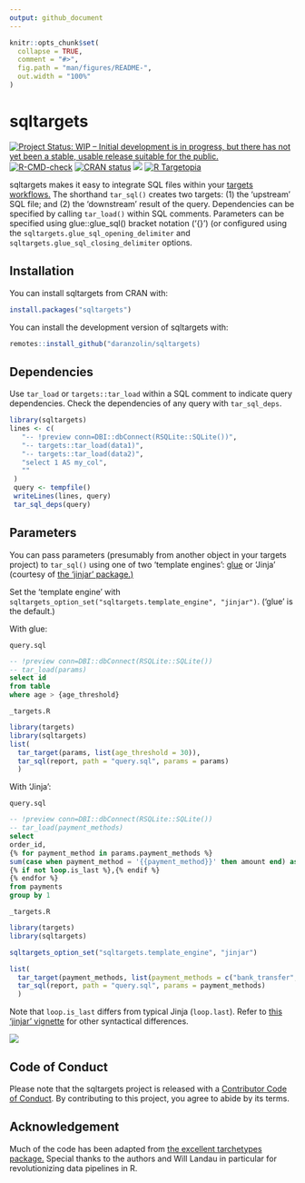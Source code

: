 ```yaml
---
output: github_document
---
```


<!-- README.md is generated from README.Rmd. Please edit that file -->

```r
knitr::opts_chunk$set(
  collapse = TRUE,
  comment = "#>",
  fig.path = "man/figures/README-",
  out.width = "100%"
)
```

# sqltargets

<!-- badges: start -->
[![Project Status: WIP – Initial development is in progress, but there has not yet been a stable, usable release suitable for the public.](https://www.repostatus.org/badges/latest/wip.svg)](https://www.repostatus.org/#wip)
[![R-CMD-check](https://github.com/daranzolin/sqltargets/actions/workflows/R-CMD-check.yaml/badge.svg)](https://github.com/daranzolin/sqltargets/actions/workflows/R-CMD-check.yaml)
[![CRAN status](https://www.r-pkg.org/badges/version/sqltargets)](https://CRAN.R-project.org/package=sqltargets)
[![](https://cranlogs.r-pkg.org/badges/sqltargets)](https://cran.r-project.org/package=sqltargets)
[![R Targetopia](https://img.shields.io/badge/R_Targetopia-member-blue?style=flat&labelColor=gray)](https://wlandau.github.io/targetopia/)

<!-- badges: end -->

sqltargets makes it easy to integrate SQL files within your [targets workflows.](https://github.com/ropensci/targets) The shorthand `tar_sql()` creates two targets: (1) the ‘upstream’ SQL file; and (2) the ‘downstream’ result of the query. Dependencies can be specified by calling `tar_load()` within SQL comments. Parameters can be specified using glue::glue_sql() bracket notation (‘{}’) (or configured using the `sqltargets.glue_sql_opening_delimiter` and `sqltargets.glue_sql_closing_delimiter` options.

## Installation

You can install sqltargets from CRAN with:

```r
install.packages("sqltargets")
```

You can install the development version of sqltargets with:

``` r
remotes::install_github("daranzolin/sqltargets)
```

## Dependencies

Use `tar_load` or `targets::tar_load` within a SQL comment to indicate query 
dependencies. Check the dependencies of any query with `tar_sql_deps`.

```r
library(sqltargets)
lines <- c(
   "-- !preview conn=DBI::dbConnect(RSQLite::SQLite())",
   "-- targets::tar_load(data1)",
   "-- targets::tar_load(data2)",
   "select 1 AS my_col",
   ""
 )
 query <- tempfile()
 writeLines(lines, query)
 tar_sql_deps(query)
```

## Parameters

You can pass parameters (presumably from another object in your targets project) to `tar_sql()` using one of two 'template engines': [glue](https://github.com/tidyverse/glue) or 'Jinja' (courtesy of [the 'jinjar' package.)](https://github.com/davidchall/jinjar)  

Set the 'template engine' with `sqltargets_option_set("sqltargets.template_engine", "jinjar")`. ('glue' is the default.)

With glue:

`query.sql`

```sql
-- !preview conn=DBI::dbConnect(RSQLite::SQLite())
-- tar_load(params)
select id
from table
where age > {age_threshold}
```

`_targets.R`

```r
library(targets)
library(sqltargets)
list(
  tar_target(params, list(age_threshold = 30)),
  tar_sql(report, path = "query.sql", params = params)
  )
```

With 'Jinja':

`query.sql`

```sql
-- !preview conn=DBI::dbConnect(RSQLite::SQLite())
-- tar_load(payment_methods)
select
order_id,
{% for payment_method in params.payment_methods %}
sum(case when payment_method = '{{payment_method}}' then amount end) as {{payment_method}}_amount
{% if not loop.is_last %},{% endif %}
{% endfor %}
from payments
group by 1
```

`_targets.R`

```r
library(targets)
library(sqltargets)

sqltargets_option_set("sqltargets.template_engine", "jinjar")

list(
  tar_target(payment_methods, list(payment_methods = c("bank_transfer", "credit_card", "gift_card"))),
  tar_sql(report, path = "query.sql", params = payment_methods)
  )
```

Note that `loop.is_last` differs from typical Jinja (`loop.last`). Refer to [this 'jinjar' vignette](https://davidchall.github.io/jinjar/articles/template-syntax.html) for other syntactical differences.

![](inst/tar_glimpse.png)

## Code of Conduct

Please note that the sqltargets project is released with a [Contributor Code of Conduct](https://contributor-covenant.org/version/2/1/CODE_OF_CONDUCT.html). By contributing to this project, you agree to abide by its terms.

## Acknowledgement

Much of the code has been adapted from [the excellent tarchetypes package.](https://github.com/ropensci/tarchetypes) Special 
thanks to the authors and Will Landau in particular for revolutionizing data pipelines in R.
